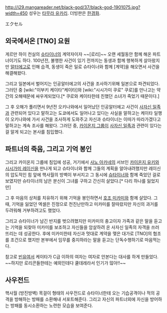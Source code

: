 http://i29.mangareader.net/black-god/37/black-god-1901075.jpg?width=450
성우는 [[타무라 유카리]]. 더빙판은 [[한경화]].

エクセル 

== 외국에서온 [TNO] 요원 ==
게르만 하이 컨실의 [[슈타이너]]의 계약자이자 ~~[로리]~~ 오랜 세월동안 함께 해온 파트너이기도 하다. 100년전, 불행한 사건이 있기 전까지는 동생과 함께 행복하게 살아왔지만 [[알터에고]]로 인해 습격, 동생이 죽은 일로 슈타이너와 함께 [계약]을 해오면서 사건을 해결해왔다.

그리고 일본에서 벌어지는 인공알터에고의 사건을 조사하기위해 일본으로 파견되었다. 그러던 중 [wiki:"이부키 케이타"케이타]와 [wiki:"시시가미 쿠로" 쿠로]를 만나고는 약간의 오해때문에 싸우게되었다.[* 쿠로와 케이타한테 친했던 소녀가 죽었기 때문이다.]

그 후 오해가 풀리면서 9년전 오키나와에서 일어났던 인공알터에고 사건이 [[사자신 일족]]과 관련되어 있다고 말하고는 도쿄에서도 일어나고 있다는 사실을 말하고는 케이타 일행이 오키나와에 가서 사건을 조사하게 도와주고 자신과 슈타이너는 이따가 따라가겠다고 말하고는 계속 조사를 해왔다. 그러던 중, [[카이온지 그룹]]이 [[사자신 일족]]과 관련이 있다는 걸 알게 되고는 본사를 침입했다.

== 파트너의 죽음, 그리고 기억 봉인 ==
그리고 카이온지 그룹에 침입에 성공, 거기에서 [[사노 아카네]]의 서브인 [[카이온지 유키]]와 [[시시가미 레이신]]을 만나게 되고 슈타이너와 함께 그들의 계획을 알아내려했지만 레이신의 압도적인 힘 앞에 핵사월의 방벽이 부서지고 그 동시에 [[슈타이너]]와 함께 죽었던 걸로 보였지만 슈타이너의 남은 분신이 그녀를 구하고 간신히 살았다.[* 다리 하나를 잃었지만]

그 후 마음의 상처를 치유하기 위해 기억을 봉인하면서 [[호조 미카미]]와 함께 살았다. 그 때, 기억을 잃었던 엑셀은 진정으로 천진난만하고 미카미를 잘따랐지만 자신의 과거를 두려워해 거부하려고도 했었다. 

그리고 슈타이너가 남긴 반지를 벗으려했지만 미카미의 충고이자 가족과 같은 말을 듣고는 기억을 되찾아 미카미를 보조하고 자신들을 암살하려 온 사자신 일족의 자객을 쓰러뜨리는 데 성공한다. 후에 미카미한테 자신과 멋대로 계약을 맺은 대가로 [TNO]의 협조를 조건으로 했지만 본부에서 임무를 중지하라는 말을 듣고는 단독수행하기로 마음먹는다. 

참고로 [[빈유]]여서 케이타가 C급 이하의 여자는 여자로 안본다는 대사를 하게 만들었다. ~~하지만 로리콘들한테는 예외인데다 쿨데레라서 인기가 많아!!~~

== 사우전드 ==
핵사월 (방진방벽)
목걸이 형태의 사우전드로 슈타이너한테 오는 기습공격이나 적의 공격을 방해하는 방패를 소환해내 서포트해준다. 그리고 자신의 파트너외에 자신을 방어하는 방패를 동시소환하는 노련한 모습을 보여준다.
